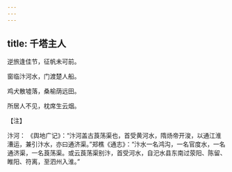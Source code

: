 ```yaml
---
---
---
```

title: 千塔主人
---




逆旅逢佳节，征帆未可前。

窗临汴河水，门渡楚人船。

鸡犬散墟落，桑榆荫远田。

所居人不见，枕席生云烟。

【注】

汴河： 《舆地广记》：“汴河盖古莨荡渠也，首受黄河水，隋炀帝开浚，以通江淮漕运，兼引汴水，亦曰通济渠。”郑樵《通志》：“汴水一名鸿沟，一名官度水，一名通济渠，一名莨荡渠。或云莨荡渠别汴，首受河水，自汜水县东南过荥阳、陈留、睢阳、符离，至泗州入淮。”